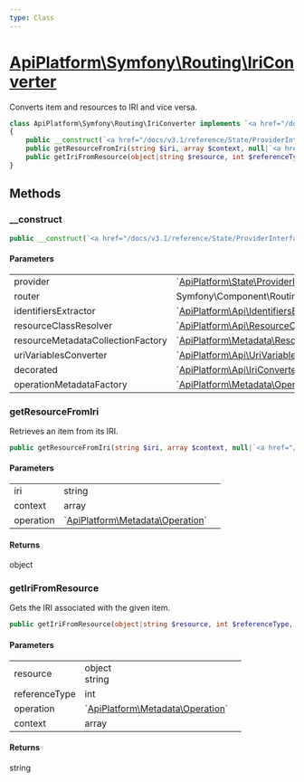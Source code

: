 ```yaml
---
type: Class
---
```


# [ApiPlatform\Symfony\Routing\IriConverter](/docs/v3.1/reference/Symfony/Routing/IriConverter)


Converts item and resources to IRI and vice versa.



```php
class ApiPlatform\Symfony\Routing\IriConverter implements `<a href="/docs/v3.1/reference/Api/IriConverterInterface">ApiPlatform\Api\IriConverterInterface</a>`
{
    public __construct(`<a href="/docs/v3.1/reference/State/ProviderInterface">ApiPlatform\State\ProviderInterface</a>` $provider, Symfony\Component\Routing\RouterInterface $router, `<a href="/docs/v3.1/reference/Api/IdentifiersExtractorInterface">ApiPlatform\Api\IdentifiersExtractorInterface</a>` $identifiersExtractor, `<a href="/docs/v3.1/reference/Api/ResourceClassResolverInterface">ApiPlatform\Api\ResourceClassResolverInterface</a>` $resourceClassResolver, `<a href="/docs/v3.1/reference/Metadata/Resource/Factory/ResourceMetadataCollectionFactoryInterface">ApiPlatform\Metadata\Resource\Factory\ResourceMetadataCollectionFactoryInterface</a>` $resourceMetadataCollectionFactory, null|`<a href="/docs/v3.1/reference/Api/UriVariablesConverterInterface">ApiPlatform\Api\UriVariablesConverterInterface</a>` $uriVariablesConverter, null|`<a href="/docs/v3.1/reference/Api/IriConverterInterface">ApiPlatform\Api\IriConverterInterface</a>` $decorated, null|`<a href="/docs/v3.1/reference/Metadata/Operation/Factory/OperationMetadataFactoryInterface">ApiPlatform\Metadata\Operation\Factory\OperationMetadataFactoryInterface</a>` $operationMetadataFactory)
    public getResourceFromIri(string $iri, array $context, null|`<a href="/docs/v3.1/reference/Metadata/Operation">ApiPlatform\Metadata\Operation</a>` $operation): object
    public getIriFromResource(object|string $resource, int $referenceType, null|`<a href="/docs/v3.1/reference/Metadata/Operation">ApiPlatform\Metadata\Operation</a>` $operation, array $context): string
}
```
## Methods

### __construct



```php
public __construct(`<a href="/docs/v3.1/reference/State/ProviderInterface">ApiPlatform\State\ProviderInterface</a>` $provider, Symfony\Component\Routing\RouterInterface $router, `<a href="/docs/v3.1/reference/Api/IdentifiersExtractorInterface">ApiPlatform\Api\IdentifiersExtractorInterface</a>` $identifiersExtractor, `<a href="/docs/v3.1/reference/Api/ResourceClassResolverInterface">ApiPlatform\Api\ResourceClassResolverInterface</a>` $resourceClassResolver, `<a href="/docs/v3.1/reference/Metadata/Resource/Factory/ResourceMetadataCollectionFactoryInterface">ApiPlatform\Metadata\Resource\Factory\ResourceMetadataCollectionFactoryInterface</a>` $resourceMetadataCollectionFactory, null|`<a href="/docs/v3.1/reference/Api/UriVariablesConverterInterface">ApiPlatform\Api\UriVariablesConverterInterface</a>` $uriVariablesConverter, null|`<a href="/docs/v3.1/reference/Api/IriConverterInterface">ApiPlatform\Api\IriConverterInterface</a>` $decorated, null|`<a href="/docs/v3.1/reference/Metadata/Operation/Factory/OperationMetadataFactoryInterface">ApiPlatform\Metadata\Operation\Factory\OperationMetadataFactoryInterface</a>` $operationMetadataFactory)
```

#### Parameters

<table><tbody>
<tr><td>provider</td><td>`<a href="/docs/v3.1/reference/State/ProviderInterface">ApiPlatform\State\ProviderInterface</a>`</td><td></td></tr><tr><td>router</td><td>Symfony\Component\Routing\RouterInterface</td><td></td></tr><tr><td>identifiersExtractor</td><td>`<a href="/docs/v3.1/reference/Api/IdentifiersExtractorInterface">ApiPlatform\Api\IdentifiersExtractorInterface</a>`</td><td></td></tr><tr><td>resourceClassResolver</td><td>`<a href="/docs/v3.1/reference/Api/ResourceClassResolverInterface">ApiPlatform\Api\ResourceClassResolverInterface</a>`</td><td></td></tr><tr><td>resourceMetadataCollectionFactory</td><td>`<a href="/docs/v3.1/reference/Metadata/Resource/Factory/ResourceMetadataCollectionFactoryInterface">ApiPlatform\Metadata\Resource\Factory\ResourceMetadataCollectionFactoryInterface</a>`</td><td></td></tr><tr><td>uriVariablesConverter</td><td>`<a href="/docs/v3.1/reference/Api/UriVariablesConverterInterface">ApiPlatform\Api\UriVariablesConverterInterface</a>`</td><td></td></tr><tr><td>decorated</td><td>`<a href="/docs/v3.1/reference/Api/IriConverterInterface">ApiPlatform\Api\IriConverterInterface</a>`</td><td></td></tr><tr><td>operationMetadataFactory</td><td>`<a href="/docs/v3.1/reference/Metadata/Operation/Factory/OperationMetadataFactoryInterface">ApiPlatform\Metadata\Operation\Factory\OperationMetadataFactoryInterface</a>`</td><td></td></tr>
</tbody>
</table>

### getResourceFromIri

Retrieves an item from its IRI.

```php
public getResourceFromIri(string $iri, array $context, null|`<a href="/docs/v3.1/reference/Metadata/Operation">ApiPlatform\Metadata\Operation</a>` $operation): object
```

#### Parameters

<table><tbody>
<tr><td>iri</td><td>string</td><td></td></tr><tr><td>context</td><td>array</td><td></td></tr><tr><td>operation</td><td>`<a href="/docs/v3.1/reference/Metadata/Operation">ApiPlatform\Metadata\Operation</a>`</td><td></td></tr>
</tbody>
</table>

#### Returns

object

### getIriFromResource

Gets the IRI associated with the given item.

```php
public getIriFromResource(object|string $resource, int $referenceType, null|`<a href="/docs/v3.1/reference/Metadata/Operation">ApiPlatform\Metadata\Operation</a>` $operation, array $context): string
```

#### Parameters

<table><tbody>
<tr><td>resource</td><td>object<br />string</td><td></td></tr><tr><td>referenceType</td><td>int</td><td></td></tr><tr><td>operation</td><td>`<a href="/docs/v3.1/reference/Metadata/Operation">ApiPlatform\Metadata\Operation</a>`</td><td></td></tr><tr><td>context</td><td>array</td><td></td></tr>
</tbody>
</table>

#### Returns

string
